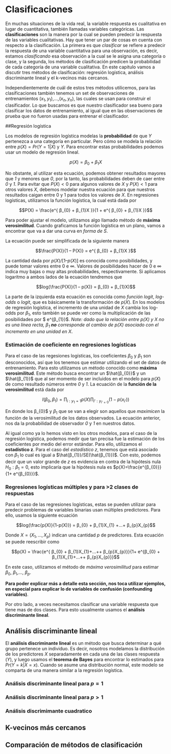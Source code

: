 # Clasificaciones

En muchas situaciones de la vida real, la variable respuesta es cualitativa en lugar de cuantitativa, también llamadas variables categóricas. Las **clasificaciones** son la manera por la cual se pueden predecir la respuesta de las variables cualitativas. Hay que tener un par de cosas en cuenta con respecto a la clasificación. La primera es que *clasificar* se refiere a predecir la respuesta de una variable cuantitativa para una observación, es decir, estamos *clasificando* esa observación a la cual se le asigna una categoría o clase, y la segunda, los métodos de clasificación predicen la probabilidad de cada categoría de una variable cualitativa. En este capitulo vamos a discutir tres métodos de clasificación: regresión logística, análisis discriminante lineal y el k-vecinos más cercanos.

Independientemente de cuál de estos tres métodos utilicemos, para las clasificaciones también tenemos un set de observaciones de entrenamientos $(x_{1}, y_{1})$,…,$(x_{n}, y_{n})$, las cuales se usan para construir el clasificador. Lo que buscamos es que nuestro clasificador sea bueno para clasificar los datos de entrenamiento, al igual que en las observaciones de prueba que no fueron usadas para entrenar el clasificador.

##Regresión logística

Los modelos de regresión logística modelas la **probabilidad** de que *Y* pertenezca a una categoría en particular. Pero cómo se modela la relación entre $p(X) = Pr(Y = 1|X)$ y *Y*. Para encontrar estas probabilidades podemos usar un modelo de regresión lineal.

$$p(X) = β_{0} + β_{1}X$$

No obstante, al utilizar esta ecuación, podemos obtener resultados mayores que *1* y menores que *0*, por la tanto, las probabilidades deben de caer entre *0* y *1*. Para evitar que $P(X) < 0$ para algunos valores de *X* y $P(X) < 1$ para otros valores *X*, debemos modelar nuestra ecuación para que nuestros resultados caigan entre 0 y 1 para todos los valores de *X*. En regresiones logísticas, utilizamos la función logística, la cual está dada por

$$P(X) = \frac{e^{ β_{0} + β_{1}X }}{1 + e^{ β_{0} + β_{1}X }}$$

Para poder ajustar el modelo, utilizamos algo llamado método de **máxima verosimilitud**. Cuando graficamos la función logística en un plano, vamos a encontrar que va a dar una curva en *forma de S*. 

La ecuación puede ser simplificada de la siguiente manera

$$\frac{P(X)}{1 – P(X)} = e^{ β_{0} + β_{1}X }$$

La cantidad dada por $p(X)/[1 – p(X)]$ es conocida como posibilidades, y puede tomar valores entre $0$ e $\infty$. Valores de posibilidades hacer de $0$ e $\infty$ indica muy bajas o muy altas probabilidades, respectivamente. Si aplicamos logaritmo a ambos lados de la ecuación tendremos que

$$log(\frac{P(X)}{1 – p(X)} = β_{0} + β_{1}X)$$

La parte de la izquierda esta ecuación es conocida como *función logit*, *log-odds* o *logit*, que es básicamente la transformación de $p(X)$. En los modelos de regresión logística, el incremento de una unidad de *X* cambia los log-odds por $β_{1}$, esto también se puede ver como la multiplicación de las posibilidades por $ e^{β_{1}}$. *Note: dado que la relación entre $p(X)$ y $X$ no es una línea recta, $β_{1}$ **no** corresponde al cambio de $p(X)$ asociado con el incremento en una unidad en $X$*.

### Estimación de coeficiente en regresiones logísticas

Para el caso de las regesiones logísticas, los coeficientes $β_{0}$ y $β_{1}$ son desconocidos, así que los tenemos que estimar utilizando el set de datos de entrenamiento. Para esto utilizamos un método conocido como **máxima verosimilitud**. Este método busca encontrar un $\hat{β_{0}}$ y un $\hat{β_{1}}$ que al ser momento de ser incluidos en el modelo para $p(X)$ de como resultado números entre *0* y *1*. La ecuación de la **función de la verosimilitud** está dada por

$$l(β_{0}, β_{1}) = \prod_{i:y_{1} = 1}p(X) \prod_{i’:y_{i’=0}}(1-p(x_{i’}))$$

En donde los β_{0}$ y $β_{1}$ que se van a elegir son aquellos que *maximicen* la función de la verosimilitud de los datos observados. La ecuación anterior, nos da la probabilidad de observador *0* y *1* en nuestros datos.

Al igual como ya lo hemos visto en los otros modelos, para el caso de la regresión logística, podemos medir que tan precisa fue la estimación de los coeficientes por medio del error estándar. Para ello, utilizamos el **estadístico z**. Para el caso del *estadístico z*, tenemos que está asociado con $β_{1}$ lo cual es igual a $\hat{β_{1}}/SE(\hat{β_{1}})$. Con esto, podemos decir que un valor grande de *z* es evidencia en contra de la hipótesis nula $H_{0}: β_{1}=0$, esto implicaría que la hipótesis nula es $p(X)=\frac{e^{β_{0}}}{1+ e^{β_{0}}}$.

### Regresiones logísticas múltiples y para >2 clases de respuestas

Para el caso de las regresiones logísticas, estas se pueden utilizar para predecir problemas de variables binarias usan múltiples predictores. Para ello, usamos la siguiente ecuación

$$log(\frac{p(X)}{1-p(X)}) = β_{0} + β_{1}X_{1} +…+ β_{p}X_{p}$$

Donde $X = (X_{1},…,X_{p})$ indican una cantidad *p* de predictores. Esta ecuación se puede reescribir como


$$p(X) = \frac{e^{ β_{0} + β_{1}X_{1}+…++ β_{p}X_{p}}}{1+ e^{β_{0} + β_{1}X_{1}+…++ β_{p}X_{p}}}$$

En este caso, utilizamos el método de *máxima verosimilitud* para estimar $β_{0}$, $β_{1}$,…, $β_{p}$.

**Para poder explicar más a detalle esta sección, nos toca utilizar ejemplos, en especial para explicar lo de variables de confusión (confounding variables)**.

Por otro lado, a veces necesitamos clasificar una variable respuesta que tiene mas de dos clases. Para esto usualmente usamos el **análisis discriminante lineal**.

## Análisis discriminante lineal

El **análisis discriminante lineal** es un método que busca determinar a qué grupo pertenece un individuo. Es decir, nosotros modelamos la distribución de los predictores *X* separadamente en cada una de las clases respuesta (*Y*), y luego usamos el **teorema de Bayes** para encontrar lo estimados para $Pr(Y = k|X=x)$. Cuando se asume una distribución normal, este modelo se comparta de una manera similar a la regresión logística. 

### Análisis discriminante lineal para $p = 1$

### Análisis discriminante lineal para $p > 1$

### Análisis discrimimante cuadratico

## K-vecinos más cercanos

## Comparación de métodos de clasificación
